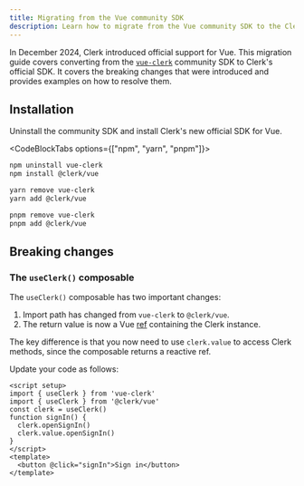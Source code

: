 ```yaml
---
title: Migrating from the Vue community SDK
description: Learn how to migrate from the Vue community SDK to the Clerk Vue SDK.
---
```


In December 2024, Clerk introduced official support for Vue. This migration guide covers converting from the [`vue-clerk`](https://vue-clerk.vercel.app) community SDK to Clerk's official SDK. It covers the breaking changes that were introduced and provides examples on how to resolve them.

## Installation

Uninstall the community SDK and install Clerk's new official SDK for Vue.

<CodeBlockTabs options={["npm", "yarn", "pnpm"]}>
  ```bash {{ filename: 'terminal' }}
  npm uninstall vue-clerk
  npm install @clerk/vue
  ```

  ```bash {{ filename: 'terminal' }}
  yarn remove vue-clerk
  yarn add @clerk/vue
  ```

  ```bash {{ filename: 'terminal' }}
  pnpm remove vue-clerk
  pnpm add @clerk/vue
  ```
</CodeBlockTabs>

## Breaking changes

### The `useClerk()` composable

The `useClerk()` composable has two important changes:

1. Import path has changed from `vue-clerk` to `@clerk/vue`.
1. The return value is now a Vue [ref](https://vuejs.org/api/reactivity-core.html#ref) containing the Clerk instance.

The key difference is that you now need to use `clerk.value` to access Clerk methods, since the composable returns a reactive ref.

Update your code as follows:

```vue {{ del: [2, 6], ins: [3, 7] }}
<script setup>
import { useClerk } from 'vue-clerk'
import { useClerk } from '@clerk/vue'
const clerk = useClerk()
function signIn() {
  clerk.openSignIn()
  clerk.value.openSignIn()
}
</script>
<template>
  <button @click="signIn">Sign in</button>
</template>
```
